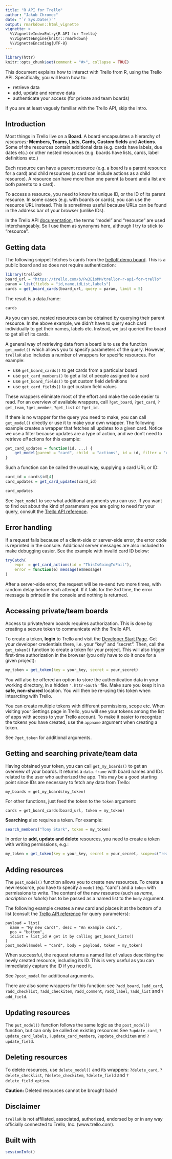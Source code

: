 ```yaml
---
title: "R API for Trello"
author: "Jakub Chromec"
date: "`r Sys.Date()`"
output: rmarkdown::html_vignette
vignette: >
  %\VignetteIndexEntry{R API for Trello}
  %\VignetteEngine{knitr::rmarkdown}
  %\VignetteEncoding{UTF-8}
---
```

  
```r
library(httr)
knitr::opts_chunk$set(comment = "#>", collapse = TRUE)
```

This document explains how to interact with Trello from R, using the Trello API. Specifically, you will learn how to:

- retrieve data
- add, update and remove data
- authenticate your access (for private and team boards)

If you are at least vaguely familiar with the Trello API, skip the intro.

Introduction
------------

Most things in Trello live on a __Board__. A board encapsulates a hierarchy of _resources:_  __Members, Teams, Lists, Cards, Custom fields__ and __Actions__. Some of the resources contain additional data (e.g. cards have labels, due dates etc.) or other nested resources (e.g. boards have lists, cards, label definitions etc.) 

Each resource can have a parent resource (e.g. a board is a parent resource for a card) and child resources (a card can include actions as a child resource). A resource can have more than one parent (a board and a list are both parents to a card).

To access a resource, you need to know its unique ID, or the ID of its parent resource. In some cases (e.g. with boards or cards), you can use the resource URL instead. This is sometimes useful because URLs can be found in the address bar of your browser (unlike IDs).

In the Trello API [documentation](https://developers.trello.com/docs/api-introduction), the terms "model" and "resource" are used interchangeably. So I use them as synonyms here, although I try to stick to "resource".

Getting data
------------

The following snippet fetches 5 cards from the [trelloR demo board](https://trello.com/b/Pw3EioMM/trellor-r-api-for-trello). This is a public board and so does not require authentication:

```r
library(trelloR)
board_url = "https://trello.com/b/Pw3EioMM/trellor-r-api-for-trello"
param = list(fields = "id,name,idList,labels")
cards = get_board_cards(board_url, query = param, limit = 5)
```

The result is a data.frame:

``` r
cards
```

As you can see, nested resources can be obtained by querying their parent resource. In the above example, we didn't have to query each card individually to get their names, labels etc. Instead, we just queried the board to get all of its cards.

A general way of retrieving data from a board is to use the function `get_model()` which allows you to specify parameters of the query. However, `trelloR` also includes a number of wrappers for specific resources. For example: 

- use `get_board_cards()` to get cards from a particular board
- use `get_card_members()` to get a list of people assigned to a card
- use `get_board_fields()` to get custom field definitions
- use `get_card_fields()` to get custom field values

These wrappers eliminate most of the effort and make the code easier to read. For an overview of available wrappers, call `?get_board`, `?get_card`, `?get_team`, `?get_member`, `?get_list` or `?get_id`.

If there is no wrapper for the query you need to make, you can call `get_model()` directly or use it to make your own wrapper. The following example creates a wrapper that fetches all updates to a given card. Notice we use a filter because updates are a type of action, and we don't need to retrieve *all* actions for this example:

```r
get_card_updates = function(id, ...) {
    get_model(parent = "card", child  = "actions", id = id, filter = "updateCard", ...)
}
```

Such a function can be called the usual way, supplying a card URL or ID:

```r
card_id = cards$id[4]
card_updates = get_card_updates(card_id)
```

```r
card_updates
```

See `?get_model` to see what additional arguments you can use. If you want to find out about the kind of parameters you are going to need for your query, consult the [Trello API reference](https://developers.trello.com/v1.0/reference).

Error handling
--------------

If a request fails because of a client-side or server-side error, the error code is reprinted in the console. Additional server messages are also included to make debugging easier. See the example with invalid card ID below:

```r
tryCatch(
    expr  = get_card_actions(id = "ThisIsGoingToFail"),
    error = function(e) message(e$message)
)
```

After a server-side error, the request will be re-send two more times, with random delay before each attempt. If it fails for the 3rd time, the error message is printed in the console and nothing is returned.

Accessing private/team boards
-----------------------------

Access to private/team boards requires authorization. This is done by creating a secure token to communicate with the Trello API. 

To create a token, **login** to Trello and visit the [Developer Start Page](https://trello.com/app-key/). Get your developer credentials there, i.e. your "key" and "secret". Then, call the `get_token()` function to create a token for your project. This will also trigger first-time authorization in the browser (you only have to do it once for a given project):

```r
my_token = get_token(key = your_key, secret = your_secret)
```

You will also be offered an option to store the authentication data in your working directory, in a hidden `'.httr-oauth'` file. Make sure you keep it in a **safe, non-shared** location. You will then be re-using this token when intearcting with Trello.

You can create multiple tokens with different permissions, scope etc. When visiting your Settings page in Trello, you will see your tokens among the list of apps with access to your Trello account. To make it easier to recognize the tokens you have created, use the `appname` argument when creating a token.

See `?get_token` for additional arguments.

Getting and searching private/team data
---------------------------------------

Having obtained your token, you can call `get_my_boards()` to get an overview of your boards. It returns a `data.frame` with board names and IDs related to the user who authorized the app. This may be a good starting point since IDs are necessary to fetch any data from Trello:

```
my_boards = get_my_boards(my_token)
```

For other functions, just feed the token to the `token` argument:

```
cards = get_board_cards(board_url, token = my_token)
```

__Searching__ also requires a token. For example:

```r
search_members("Tony Stark", token = my_token)
```

In order to __add, update and delete__ resources, you need to create a token with writing permissions, e.g.:

```r
my_token = get_token(key = your_key, secret = your_secret, scope=c("read", "write"))
```

Adding resources
----------------

The `post_model()` function allows you to create new resources. To create a new resource, you have to specify a `model` (eg. "card") and a `token` with permissions to write. The content of the new resource (such as *name*, *decription* or *labels*) has to be passed as a named list to the `body` argument.

The following example creates a new card and places it at the bottom of a list (consult the [Trello API reference](https://developers.trello.com/v1.0/reference) for query parameters):

```
payload = list(
  name = "My new card!", desc = "An example card.", 
  pos = "bottom",
  idList = list_id # get it by calling get_board_lists()
)
post_model(model = "card", body = payload, token = my_token)
```
When successful, the request returns a named list of values describing the newly created resource, including its ID. This is very useful as you can immediately capture the ID if you need it.

See `?post_model` for additional arguments.

There are also some wrappers for this function: see `?add_board`, `?add_card`, `?add_checklist`, `?add_checkitem`, `?add_comment`, `?add_label`, `?add_list` and `?add_field`.

Updating resources
------------------

The `put_model()` function follows the same logic as the `post_model()` function, but can only be called on existing resources See `?update_card`, `?update_card_labels`, `?update_card_members`, `?update_checkitem` and `?update_field`.

Deleting resources
------------------

To delete resources, use `delete_model()` and its wrappers: `?delete_card`, `?delete_checklist`, `?delete_checkitem`, `?delete_field` and `?delete_field_option`.

__Caution:__ Deleted resources cannot be brought back!

Disclaimer
----------

`trelloR` is not affiliated, associated, authorized, endorsed by or in any way officially connected to Trello, Inc. (www.trello.com).

Built with
----------

```r
sessionInfo()
```

